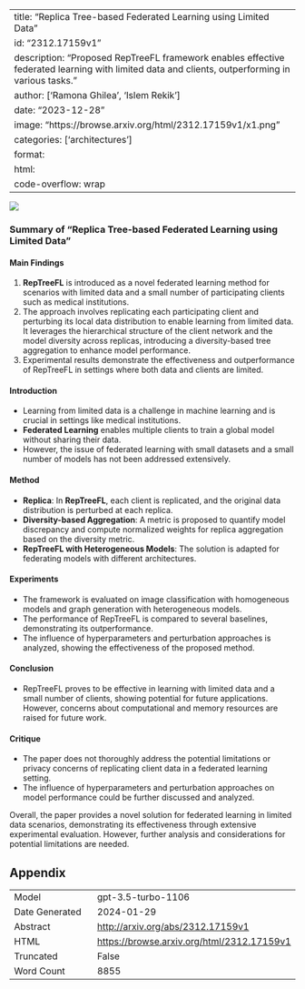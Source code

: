 
---
title: "Replica Tree-based Federated Learning using Limited Data"
id: "2312.17159v1"
description: "Proposed RepTreeFL framework enables effective federated learning with limited data and clients, outperforming in various tasks."
author: ['Ramona Ghilea', 'Islem Rekik']
date: "2023-12-28"
image: "https://browse.arxiv.org/html/2312.17159v1/x1.png"
categories: ['architectures']
format:
  html:
    code-overflow: wrap
---

![](https://browse.arxiv.org/html/2312.17159v1/x1.png)

### Summary of "Replica Tree-based Federated Learning using Limited Data"

#### Main Findings
1. **RepTreeFL** is introduced as a novel federated learning method for scenarios with limited data and a small number of participating clients such as medical institutions.
2. The approach involves replicating each participating client and perturbing its local data distribution to enable learning from limited data. It leverages the hierarchical structure of the client network and the model diversity across replicas, introducing a diversity-based tree aggregation to enhance model performance.
3. Experimental results demonstrate the effectiveness and outperformance of RepTreeFL in settings where both data and clients are limited.

#### Introduction
- Learning from limited data is a challenge in machine learning and is crucial in settings like medical institutions.
- **Federated Learning** enables multiple clients to train a global model without sharing their data.
- However, the issue of federated learning with small datasets and a small number of models has not been addressed extensively.

#### Method
- **Replica**: In **RepTreeFL**, each client is replicated, and the original data distribution is perturbed at each replica.
- **Diversity-based Aggregation**: A metric is proposed to quantify model discrepancy and compute normalized weights for replica aggregation based on the diversity metric.
- **RepTreeFL with Heterogeneous Models**: The solution is adapted for federating models with different architectures.

#### Experiments
- The framework is evaluated on image classification with homogeneous models and graph generation with heterogeneous models.
- The performance of RepTreeFL is compared to several baselines, demonstrating its outperformance.
- The influence of hyperparameters and perturbation approaches is analyzed, showing the effectiveness of the proposed method.

#### Conclusion
- RepTreeFL proves to be effective in learning with limited data and a small number of clients, showing potential for future applications. However, concerns about computational and memory resources are raised for future work.

#### Critique
- The paper does not thoroughly address the potential limitations or privacy concerns of replicating client data in a federated learning setting.
- The influence of hyperparameters and perturbation approaches on model performance could be further discussed and analyzed.

Overall, the paper provides a novel solution for federated learning in limited data scenarios, demonstrating its effectiveness through extensive experimental evaluation. However, further analysis and considerations for potential limitations are needed.

## Appendix

|          |          |
|----------|----------|
| Model     | gpt-3.5-turbo-1106       |
| Date Generated     | 2024-01-29       |
| Abstract | [http://arxiv.org/abs/2312.17159v1](http://arxiv.org/abs/2312.17159v1)        |
| HTML     | [https://browse.arxiv.org/html/2312.17159v1](https://browse.arxiv.org/html/2312.17159v1)       |
| Truncated       | False       |
| Word Count       | 8855       |